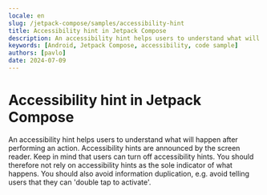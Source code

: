 ```yaml
---
locale: en
slug: /jetpack-compose/samples/accessibility-hint
title: Accessibility hint in Jetpack Compose
description: An accessibility hint helps users to understand what will happen after performing an action.
keywords: [Android, Jetpack Compose, accessibility, code sample]
authors: [pavlo]
date: 2024-07-09
---
```


# Accessibility hint in Jetpack Compose

An accessibility hint helps users to understand what will happen after performing an action. Accessibility hints are announced by the screen reader. Keep in mind that users can turn off accessibility hints. You should therefore not rely on accessibility hints as the sole indicator of what happens. You should also avoid information duplication, e.g. avoid telling users that they can 'double tap to activate'.

<CodeSample id="accessibility-hint" platform="compose" locale="en"/>
